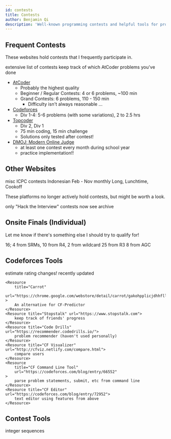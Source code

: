 ```yaml
---
id: contests
title: Contests
author: Benjamin Qi
description: 'Well-known programming contests and helpful tools for programming contests.'
---
```


## Frequent Contests

These websites hold contests that I frequently participate in.

<Resources>
	<Resource
		source="CLIST"
		title="My Profile"
		url="https://clist.by/coder/bqi343/"
		starred
	>
		extensive list of contests
	</Resource>
	<Resource
		source="kenkoooo"
		title="AtCoder Visualizer"
		url="https://kenkoooo.com/atcoder/#/table/Benq"
		starred
	>
		keep track of which AtCoder problems you've done
	</Resource>
</Resources>

- [AtCoder](https://beta.atcoder.jp/contests/archive)
  - Probably the highest quality
  - Beginner / Regular Contests: 4 or 6 problems, ~100 min
  - Grand Contests: 6 problems, 110 - 150 min
    - Difficulty isn't always reasonable ...
- [Codeforces](http://codeforces.com/problemset)
  - Div 1-4: 5-6 problems (with some variations), 2 to 2.5 hrs
- [Topcoder](https://www.topcoder.com/my-dashboard/)
  - Div 2, Div 1
  - 75 min coding, 15 min challenge
  - Solutions only tested after contest!
- [DMOJ: Modern Online Judge](http://dmoj.ca/)
  - at least one contest every month during school year
  - practice implementation!!

<!-- Archive
    - problem quality, difficulty ratings are ok but not always great -->

## Other Websites

<Resources>
	<Resource title="Kattis" url="https://open.kattis.com/">
		misc ICPC contests
	</Resource>
	<Resource title="TOKI" url="https://tlx.toki.id/">
		Indonesian
	</Resource>
	<Resource
		title="Google Kickstart"
		url="https://codingcompetitions.withgoogle.com/kickstart"
	>
		Feb - Nov
	</Resource>
	<Resource title="CodeChef" url="http://codechef.com/">
		monthly Long, Lunchtime, Cookoff
	</Resource>
</Resources>

These platforms no longer actively hold contests, but might be worth a look.

<Resources>
	<Resource title="HackerRank" url="https://www.hackerrank.com/dashboard">
		only "Hack the Interview" contests now
	</Resource>
	<Resource title="CSAcademy" url="https://csacademy.com/contest/archive/">
		see archive
	</Resource>
</Resources>

## Onsite Finals (Individual)

Let me know if there's something else I should try to qualify for!

<Resources>
	<Resource
		source="TopCoder"
		title="Open"
		url="https://tco20.topcoder.com/competition-overview/algorithm/algorithm-ways"
	>
		16; 4 from SRMs, 10 from R4, 2 from wildcard
	</Resource>
	<Resource
		source="Facebook"
		title="Hacker Cup"
		url="https://www.facebook.com/hackercup/"
	>
		25 from R3
	</Resource>
	<Resource
		source="AtCoder"
		title="World Tour Finals"
		url="https://codeforces.com/blog/entry/56623"
	>
		8 from AGC
	</Resource>
</Resources>

## Codeforces Tools

<Resources>
	<Resource
		title="CF-Predictor"
		url="https://chrome.google.com/webstore/detail/cf-predictor/ocfloejijfhhkkdmheodbaanephbnfhn"
		starred
	>
		estimate rating changes!
	</Resource>
	<Resource
		title="CF Enhancer"
		url="https://codeforces.com/blog/entry/18850"
		starred
	>
		recently updated
	</Resource>

	<Resource
		title="Carrot"
		url="https://chrome.google.com/webstore/detail/carrot/gakohpplicjdhhfllilcjpfildodfnnn"
	>
		An alternative for CF-Predictor
	</Resource>
	<Resource title="Stopstalk" url="https://www.stopstalk.com">
		keep track of friends' progress
	</Resource>
	<Resource title="Code Drills" url="https://recommender.codedrills.io/">
		problem recommender (haven't used personally)
	</Resource>
	<Resource title="CF Visualizer" url="http://cfviz.netlify.com/compare.html">
		compare users
	</Resource>
	<Resource
		title="CF Command Line Tool"
		url="https://codeforces.com/blog/entry/66552"
	>
		parse problem statements, submit, etc from command line
	</Resource>
	<Resource title="CF Editor" url="https://codeforces.com/blog/entry/72952">
		text editor using features from above
	</Resource>
</Resources>

<!--   - [CF Enhancer](https://chrome.google.com/webstore/detail/codeforces-enhancer/ocmandagmgmkcplckgnfgaokpgkfenmp)
    - no longer works -->

## Contest Tools

<Resources>
	<Resource title="Wolfram Alpha" url="https://www.wolframalpha.com/" starred/>
	<Resource
		title="CSAcademy Graph Editor, Geo Visualizer"
		url="https://csacademy.com/app/graph_editor/"
		starred
	/>
	<Resource
		title="Desmos Grapher"
		url="https://www.desmos.com/calculator"
		starred
	/>
	<Resource title="Diff Checker" url="https://www.diffchecker.com/"/>
	<Resource
		title="2D Geo Visualizer (C++)"
		url="https://codeforces.com/blog/entry/70330"
	 />
	<Resource title="OEIS" url="https://oeis.org/">
		integer sequences
	</Resource>
</Resources>
